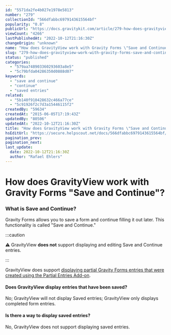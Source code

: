 ```yaml
---
id: "5571da2fe4b027e1978e5813"
number: "279"
collectionId: "566dfabbc6979143615564bf"
popularity: "0.8"
publicUrl: "https://docs.gravitykit.com/article/279-how-does-gravityview-work-with-gravity-forms-save-and-continue"
viewCount: "4266"
lastPublishedAt: "2022-10-12T21:16:30Z"
changeOrigin: "unknown"
name: "How does GravityView work with Gravity Forms \"Save and Continue\"?"
slug: "279-how-does-gravityview-work-with-gravity-forms-save-and-continue"
status: "published"
categories: 
  - "579aa748903360293603a8e5"
  - "5c79bfda04286350d0888d07"
keywords: 
  - "save and continue"
  - "continue"
  - "saved entries"
related: 
  - "5b140f910428632c466a77ce"
  - "5c91926f2c7d3a15446115f2"
createdBy: "59634"
createdAt: "2015-06-05T17:19:43Z"
updatedBy: "80506"
updatedAt: "2022-10-12T21:16:30Z"
title: "How does GravityView work with Gravity Forms \"Save and Continue\"?"
hsEditUrl: "https://secure.helpscout.net/docs/566dfabbc6979143615564bf/article/5571da2fe4b027e1978e5813"
pagination_prev: 
pagination_next: 
last_update:
  date: 2022-10-12T21:16:30Z
  author: "Rafael Ehlers"
---
```


# How does GravityView work with Gravity Forms "Save and Continue"?

### What is Save and Continue?

Gravity Forms allows you to save a form and continue filling it out later. This functionality is called "Save and Continue."


:::caution

⚠️ GravityView **does not** support displaying and editing Save and Continue entries.

:::

  GravityView does support [displaying partial Gravity Forms entries that were created using the Partial Entries Add-on](https://docs.gravitykit.com/article/466-save-and-continue-partial-entries).

#### Does GravityView display entries that have been saved?

No; GravityView will not display Saved entries; GravityView only displays completed form entries.

#### Is there a way to display saved entries?

No, GravityView does not support displaying saved entries.